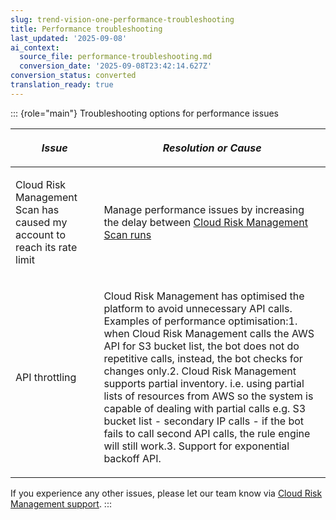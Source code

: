 ```yaml
---
slug: trend-vision-one-performance-troubleshooting
title: Performance troubleshooting
last_updated: '2025-09-08'
ai_context:
  source_file: performance-troubleshooting.md
  conversion_date: '2025-09-08T23:42:14.627Z'
conversion_status: converted
translation_ready: true
---
```


::: {role="main"}
Troubleshooting options for performance issues

<table>
<thead>
<tr>
<th><p><em>Issue</em></p></th>
<th><p><em>Resolution or Cause</em></p></th>
</tr>
</thead>
<tbody>
<tr>
<td><p>Cloud Risk Management Scan has caused my account to reach its rate limit</p></td>
<td><p>Manage performance issues by increasing the delay between <a href="trend-vision-one-frequency">Cloud Risk Management Scan runs</a></p></td>
</tr>
<tr>
<td><p>API throttling</p></td>
<td><p>Cloud Risk Management has optimised the platform to avoid unnecessary API calls. Examples of performance optimisation:1. when Cloud Risk Management calls the AWS API for S3 bucket list, the bot does not do repetitive calls, instead, the bot checks for changes only.2. Cloud Risk Management supports partial inventory. i.e. using partial lists of resources from AWS so the system is capable of dealing with partial calls e.g. S3 bucket list - secondary IP calls - if the bot fails to call second API calls, the rule engine will still work.3. Support for exponential backoff API.</p></td>
</tr>
</tbody>
</table>

If you experience any other issues, please let our team know via [Cloud Risk Management support](https://cloudconformity.freshdesk.com/support/home).
:::
